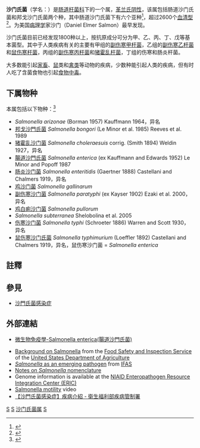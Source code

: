 {{Automatic taxobox
| taxon = Salmonella
| image = SalmonellaNIAID.jpg
| image_caption = 
| authority = Lignieres, 1900
| type_species = [[腸道沙門氏菌|''Salmonella enterica'']]
| type_species_authority = (ex Kauffmann and Edwards, 1952) Le Minor and Popoff, 1987
| subdivision_ranks = 種
| subdivision = 见正文
}}

'''沙门氏菌'''（学名：{{lang|la|Salmonella}}）是[[肠道杆菌科|肠道杆菌科]]下的一个属，[[革兰氏阴性|革兰氏阴性]]，该属包括肠道沙门氏菌和邦戈沙门氏菌两个种，其中肠道沙门氏菌下有六个亚种<ref name=Su>{{cite journal|last1=Su|first1=LH|last2=Chiu|first2=CH|title=''Salmonella'': clinical importance and evolution of nomenclature.|journal=Chang Gung medical journal|date=2007|volume=30|issue=3|pages=210–9|pmid=17760271}}</ref>，超过2600个[[血清型|血清型]]<ref>{{cite journal | vauthors = Gal-Mor O, Boyle EC, Grassl GA | title = Same species, different diseases: how and why typhoidal and non-typhoidal Salmonella enterica serovars differ | journal = Frontiers in Microbiology | volume = 5 | pages = 391 | date = 2014 | pmid = 25136336 | pmc = 4120697 | doi = 10.3389/fmicb.2014.00391 }}</ref>。为美国[[病理学|病理学]]家沙门（Daniel Elmer Salmon）最早发现。

沙门氏菌目前已经发现1800种以上，按抗原成分可分为甲、乙、丙、丁、戊等基本菌型。其中于人类疾病有关的主要有甲组的[[副伤寒甲杆菌|副伤寒甲杆菌]]，乙组的[[副伤寒乙杆菌|副伤寒乙杆菌]]和[[鼠伤寒杆菌|鼠伤寒杆菌]]，丙组的[[副伤寒丙杆菌|副伤寒丙杆菌]]和[[猪霍乱杆菌|猪霍乱杆菌]]，丁组的伤寒和肠炎杆菌。

大多数能引起[[家畜|家畜]]、[[鼠|鼠]]类和[[禽类|禽类]]等动物的疾病，少数种能引起人类的疾病，但有时人吃了含菌食物也引起[[食物中毒|食物中毒]]。

==下属物种==
本属包括以下物种：<ref>{{cite web |title=Salmonella Lignieres, 1900 |url=https://www.gbif.org/species/3221815 |website=GBIF}}</ref>
* ''Salmonella arizonae'' (Borman 1957) Kauffmann 1964，异名
* [[邦戈沙門氏菌|邦戈沙門氏菌]] ''Salmonella bongori'' (Le Minor et al. 1985) Reeves et al. 1989
* [[猪霍乱沙门菌|猪霍乱沙门菌]] ''Salmonella choleraesuis'' corrig. (Smith 1894) Weldin 1927，异名
* [[腸道沙門氏菌|腸道沙門氏菌]] ''Salmonella enterica'' (ex Kauffmann and Edwards 1952) Le Minor and Popoff 1987
* [[肠炎沙门菌|肠炎沙门菌]] ''Salmonella enteritidis'' (Gaertner 1888) Castellani and Chalmers 1919，异名
* [[鸡沙门菌|鸡沙门菌]] ''Salmonella gallinarum''
* [[副伤寒沙门菌|副伤寒沙门菌]] ''Salmonella paratyphi'' (ex Kayser 1902) Ezaki et al. 2000，异名
* [[鸡白痢沙门菌|鸡白痢沙门菌]] ''Salmonella pullorum'' 
* ''Salmonella subterranea'' Shelobolina et al. 2005
* [[伤寒沙门菌|伤寒沙门菌]] ''Salmonella typhi'' (Schroeter 1886) Warren and Scott 1930，异名
* [[鼠伤寒沙门氏菌|鼠伤寒沙门氏菌]] ''Salmonella typhimurium'' (Loeffler 1892) Castellani and Chalmers 1919，异名，鼠伤寒沙门菌 = ''Salmonella enterica''

==註釋==
{{reflist}}

== 參見 ==
* [[沙門氏菌感染症|沙門氏菌感染症]]

== 外部連結 ==
*[http://smallcollation.blogspot.com/2013/01/salmonella-enterica.html 微生物免疫學-Salmonella enterica(腸道沙門氏菌)] {{Wayback|url=http://smallcollation.blogspot.com/2013/01/salmonella-enterica.html |date=20140309021350 }}
{{Commons category|Salmonella}}
* [https://web.archive.org/web/20090115230327/http://www.fsis.usda.gov/Fact_Sheets/Salmonella_Questions_%26_Answers/index.asp Background on Salmonella] from the [http://www.fsis.usda.gov/ Food Safety and Inspection Service] of the [https://web.archive.org/web/20080708230355/http://www.usda.gov/wps/portal/usdahome United States Department of Agriculture]
* [https://web.archive.org/web/20070225095211/http://epi.ufl.edu/food/ ''Salmonella'' as an emerging pathogen] from [[IFAS|IFAS]]
* [https://web.archive.org/web/20040926084532/http://www.bacterio.cict.fr/salmonellanom.html Notes on ''Salmonella'' nomenclature]
* Genome information is available at the [https://web.archive.org/web/20170713110229/http://www.ericbrc.org/ NIAID Enteropathogen Resource Integration Center (ERIC)]
* [http://www.tgw1916.net/movies.html Salmonella motility ] {{Wayback|url=http://www.tgw1916.net/movies.html |date=20071127050213 }} video
*[https://www.cdc.gov.tw/Category/Page/VAL8VSwJKYLQp_ydA-UHgg 【沙門氏菌感染症】疾病介紹 - 衛生福利部疾病管制署] {{Wayback|url=https://www.cdc.gov.tw/Category/Page/VAL8VSwJKYLQp_ydA-UHgg |date=20211222100038 }}

{{细菌分类}}
{{Consumer Food Safety}}
{{Taxonbar|from=Q150839}}
{{authority control}}
[[Category:肠杆菌目|S]]
[[Category:革兰氏阴性菌|S]]
[[Category:沙门氏菌属|]]
[[Category:_1900年描述的分类群|S]]
